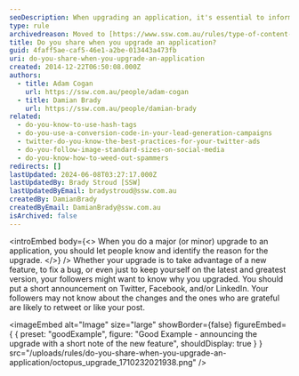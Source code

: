 ```yaml
---
seoDescription: When upgrading an application, it's essential to inform your followers about the changes and their benefits.
type: rule
archivedreason: Moved to [https://www.ssw.com.au/rules/type-of-content-marketing-you-should-post](/rules/type-of-content-marketing-you-should-post)
title: Do you share when you upgrade an application?
guid: 4faff5ae-caf5-46e1-a2be-013443a473fb
uri: do-you-share-when-you-upgrade-an-application
created: 2014-12-22T06:50:08.000Z
authors:
  - title: Adam Cogan
    url: https://ssw.com.au/people/adam-cogan
  - title: Damian Brady
    url: https://ssw.com.au/people/damian-brady
related:
  - do-you-know-to-use-hash-tags
  - do-you-use-a-conversion-code-in-your-lead-generation-campaigns
  - twitter-do-you-know-the-best-practices-for-your-twitter-ads
  - do-you-follow-image-standard-sizes-on-social-media
  - do-you-know-how-to-weed-out-spammers
redirects: []
lastUpdated: 2024-06-08T03:27:17.000Z
lastUpdatedBy: Brady Stroud [SSW]
lastUpdatedByEmail: bradystroud@ssw.com.au
createdBy: DamianBrady
createdByEmail: DamianBrady@ssw.com.au
isArchived: false
---
```


<introEmbed
  body={<>
When you do a major (or minor) upgrade to an application, you should let people know and identify the reason for the upgrade.
  </>}
/>
Whether your upgrade is to take advantage of a new feature, to fix a bug, or even just to keep yourself on the latest and greatest version, your followers might want to know why you upgraded. You should put a short announcement on Twitter, Facebook, and/or LinkedIn. Your followers may not know about the changes and the ones who are grateful are likely to retweet or like your post.

<imageEmbed
  alt="Image"
  size="large"
  showBorder={false}
  figureEmbed={ {
    preset: "goodExample",
    figure: "Good Example - announcing the upgrade with a short note of the new feature",
    shouldDisplay: true
  } }
  src="/uploads/rules/do-you-share-when-you-upgrade-an-application/octopus_upgrade_1710232021938.png"
/>
